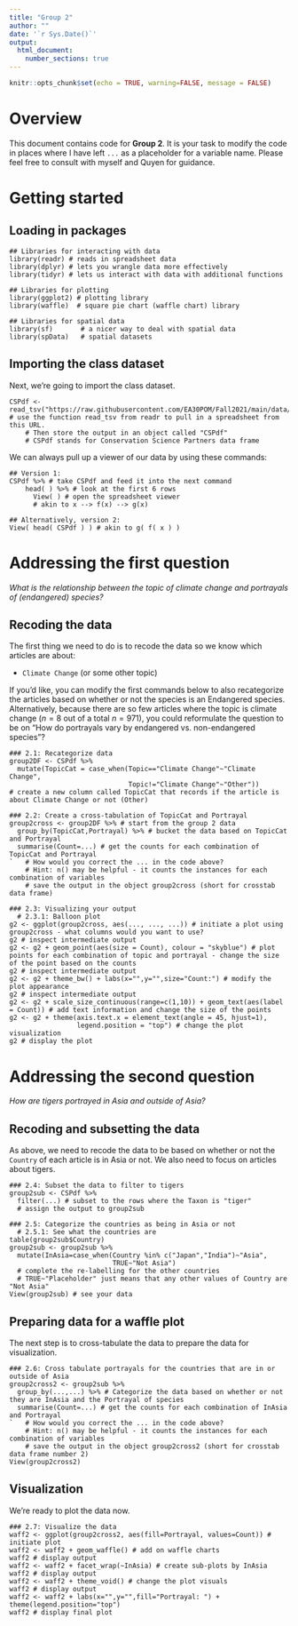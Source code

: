 ```yaml
---
title: "Group 2"
author: ""
date: '`r Sys.Date()`'
output:
  html_document:
    number_sections: true
---
```


```r
knitr::opts_chunk$set(echo = TRUE, warning=FALSE, message = FALSE)
```

# Overview

This document contains code for **Group 2**. It is your task to modify the code in places where I have left `...` as a placeholder for a variable name. Please feel free to consult with myself and Quyen for guidance.

# Getting started

## Loading in packages

```
## Libraries for interacting with data
library(readr) # reads in spreadsheet data
library(dplyr) # lets you wrangle data more effectively
library(tidyr) # lets us interact with data with additional functions

## Libraries for plotting
library(ggplot2) # plotting library
library(waffle)  # square pie chart (waffle chart) library

## Libraries for spatial data
library(sf)       # a nicer way to deal with spatial data
library(spData)   # spatial datasets
```

## Importing the class dataset

Next, we're going to import the class dataset.

```
CSPdf <- read_tsv("https://raw.githubusercontent.com/EA30POM/Fall2021/main/data/OTEC_CSP.tsv") # use the function read_tsv from readr to pull in a spreadsheet from this URL.
    # Then store the output in an object called "CSPdf"
    # CSPdf stands for Conservation Science Partners data frame
```

We can always pull up a viewer of our data by using these commands:

```
## Version 1:
CSPdf %>% # take CSPdf and feed it into the next command
    head( ) %>% # look at the first 6 rows
      View( ) # open the spreadsheet viewer
      # akin to x --> f(x) --> g(x)
      
## Alternatively, version 2:
View( head( CSPdf ) ) # akin to g( f( x ) )
```

# Addressing the first question

*What is the relationship between the topic of climate change and portrayals of (endangered) species?*

## Recoding the data

The first thing we need to do is to recode the data so we know which articles are about:

* `Climate Change` (or some other topic)

If you'd like, you can modify the first commands below to also recategorize the articles based on whether or not the species is an Endangered species. Alternatively, because there are so few articles where the topic is climate change ($n=8$ out of a total $n=971$), you could reformulate the question to be on "How do portrayals vary by endangered vs. non-endangered species"?

```
### 2.1: Recategorize data
group2DF <- CSPdf %>%
  mutate(TopicCat = case_when(Topic=="Climate Change"~"Climate Change",
                              Topic!="Climate Change"~"Other")) 
# create a new column called TopicCat that records if the article is about Climate Change or not (Other)

### 2.2: Create a cross-tabulation of TopicCat and Portrayal
group2cross <- group2DF %>% # start from the group 2 data
  group_by(TopicCat,Portrayal) %>% # bucket the data based on TopicCat and Portrayal
  summarise(Count=...) # get the counts for each combination of TopicCat and Portrayal
`   # How would you correct the ... in the code above? 
    # Hint: n() may be helpful - it counts the instances for each combination of variables
    # save the output in the object group2cross (short for crosstab data frame)

### 2.3: Visualizing your output
  # 2.3.1: Balloon plot
g2 <- ggplot(group2cross, aes(..., ..., ...)) # initiate a plot using group2cross - what columns would you want to use?
g2 # inspect intermediate output
g2 <- g2 + geom_point(aes(size = Count), colour = "skyblue") # plot points for each combination of topic and portrayal - change the size of the point based on the counts
g2 # inspect intermediate output
g2 <- g2 + theme_bw() + labs(x="",y="",size="Count:") # modify the plot appearance
g2 # inspect intermediate output
g2 <- g2 + scale_size_continuous(range=c(1,10)) + geom_text(aes(label = Count)) # add text information and change the size of the points
g2 <- g2 + theme(axis.text.x = element_text(angle = 45, hjust=1),
                 legend.position = "top") # change the plot visualization
g2 # display the plot
```

# Addressing the second question

*How are tigers portrayed in Asia and outside of Asia?*

## Recoding and subsetting the data

As above, we need to recode the data to be based on whether or not the `Country` of each article is in Asia or not. We also need to focus on articles about tigers.

```
### 2.4: Subset the data to filter to tigers
group2sub <- CSPdf %>%
  filter(...) # subset to the rows where the Taxon is "tiger"
  # assign the output to group2sub

### 2.5: Categorize the countries as being in Asia or not
  # 2.5.1: See what the countries are
table(group2sub$Country)
group2sub <- group2sub %>%
  mutate(InAsia=case_when(Country %in% c("Japan","India")~"Asia",
                          TRUE~"Not Asia") 
  # complete the re-labelling for the other countries
  # TRUE~"Placeholder" just means that any other values of Country are "Not Asia"
View(group2sub) # see your data
```

## Preparing data for a waffle plot

The next step is to cross-tabulate the data to prepare the data for visualization.

```
### 2.6: Cross tabulate portrayals for the countries that are in or outside of Asia
group2cross2 <- group2sub %>%
  group_by(...,...) %>% # Categorize the data based on whether or not they are InAsia and the Portrayal of species
  summarise(Count=...) # get the counts for each combination of InAsia and Portrayal
`   # How would you correct the ... in the code above? 
    # Hint: n() may be helpful - it counts the instances for each combination of variables
    # save the output in the object group2cross2 (short for crosstab data frame number 2)
View(group2cross2)
```

## Visualization

We're ready to plot the data now.

```
### 2.7: Visualize the data
waff2 <- ggplot(group2cross2, aes(fill=Portrayal, values=Count)) # initiate plot
waff2 <- waff2 + geom_waffle() # add on waffle charts
waff2 # display output
waff2 <- waff2 + facet_wrap(~InAsia) # create sub-plots by InAsia
waff2 # display output
waff2 <- waff2 + theme_void() # change the plot visuals
waff2 # display output
waff2 <- waff2 + labs(x="",y="",fill="Portrayal: ") + theme(legend.position="top")
waff2 # display final plot
```